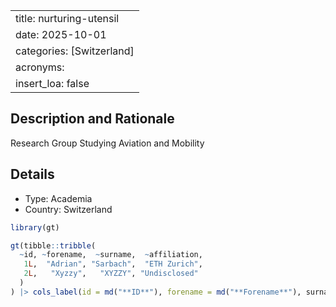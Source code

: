 
---
title: nurturing-utensil
date: 2025-10-01
categories: [Switzerland]
acronyms:
  insert_loa: false
---

## Description and Rationale

Research Group Studying Aviation and Mobility

## Details

* Type: Academia
* Country: Switzerland

```r
library(gt)

gt(tibble::tribble(
  ~id, ~forename,  ~surname,  ~affiliation,
   1L,  "Adrian", "Sarbach",  "ETH Zurich",
   2L,   "Xyzzy",   "XYZZY", "Undisclosed"
  )
) |> cols_label(id = md("**ID**"), forename = md("**Forename**"), surname ~ md("**Surname**"), affiliation ~ md("**Affiliation**"))
```
